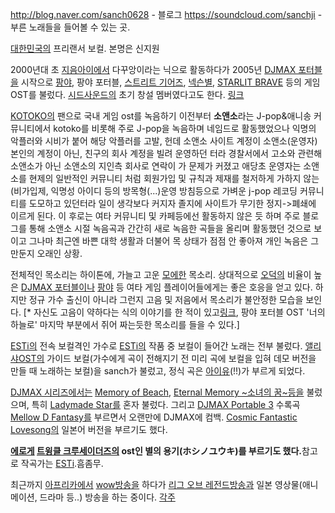 http://blog.naver.com/sanch0628 - 블로그
https://soundcloud.com/sanchji - 부른 노래들을 들어볼 수 있는 곳.

[[대한민국]]의 프리랜서 보컬. 본명은 신지원

2000년대 초 [[지음아이]]에서 다꾸앙이라는 닉으로 활동하다가 2005년 [[DJMAX 포터블]]을 시작으로 [[팡야]], 팡야 포터블, [[스트리트 기어즈]], [[넥슨별]], [[STARLIT BRAVE]] 등의 게임 OST를 불렀다. [[시드사운드]]의 초기 창설 멤버였다고도 한다. [https://twitter.com/tacat_/status/364926422931881984 링크]

[[KOTOKO]]의 팬으로 국내 게임 ost를 녹음하기 이전부터 '''소앤소'''라는 J-pop&애니송 커뮤니티에서 kotoko를 비롯해 주로 J-pop을 녹음하며 네임드로 활동했었으나 익명의 악플러와 시비가 붙어 해당 악플러를 고발, 헌데 소앤소 사이트 계정이 소앤소(운영자) 본인의 계정이 아닌, 친구의 회사 계정을 빌려 운영하던 터라 경찰서에서 고소와 관련해 소앤소가 아닌 소앤소의 지인측 회사로 연락이 가 문제가 커졌고 애당초 운영자는 소앤소를 현제의 일반적인 커뮤니티 처럼 회원가입 및 규칙과 제재를 철저하게 가하지 않는(비가입제, 익명성 아이디 등의 방목형(...)운영 방침등으로 가벼운 j-pop 레코딩 커뮤니티를 도모하고 있던터라 일이 생각보다 커지자 졸지에 사이트가 무기한 정지->폐쇄에 이르게 된다. 이 후로는 여타 커뮤니티 및 카페등에선 활동하지 않은 듯 하며 주로 블로그를 통해 소앤소 시절 녹음곡과 간간히 새로 녹음한 곡들을 올리며 활동했던 것으로 보이고 그나마 최근엔 바쁜 대학 생활과 더불어 목 상태가 점점 안 좋아져 개인 녹음은 그만둔지 오래인 상황.

전체적인 목소리는 하이톤에, 가늘고 고운 [[모에]]한 목소리. 상대적으로 [[오덕]]의 비율이 높은 [[DJMAX 포터블]]이나 [[팡야]] 등 여타 게임 플레이어들에게는 좋은 호응을 얻고 있다. 하지만 정규 가수 출신이 아니라 그런지 고음 및 저음에서 목소리가 불안정한 모습을 보인다. [* 자신도 고음이 약하다는 식의 이야기를 한 적이 있고[http://blog.naver.com/sanch0628/50039605192 링크], 팡야 포터블 OST '너의 하늘로' 마지막 부분에서 쥐어 짜는듯한 목소리를 들을 수 있다.] 

[[ESTi]]의 전속 보컬격인 가수로 [[ESTi]]의 작품 중 보컬이 들어간 노래는 전부 불렀다. [[앨리샤]]OST의 가이드 보컬(가수에게 곡이 전해지기 전 미리 곡에 보컬을 입혀 데모 버전을 만들 때 노래하는 보컬)을 sanch가 불렀고, 정식 곡은 [[아이유]](!!)가 부르게 되었다.

[[DJMAX 시리즈]]에서는 [[Memory of Beach]], [[Eternal Memory ~소녀의 꿈~]]등을 불렀으며, 특히 [[Ladymade Star]]를 혼자 불렀다. 그리고 [[DJMAX Portable 3]] 수록곡 [[Mellow D Fantasy]]를 부르면서 오랜만에 DJMAX에 컴백. [[Cosmic Fantastic Lovesong]]의 일본어 버전을 부르기도 했다.

'''[[에로게]] [[트윙클 크루세이더즈]]의 ost인 별의 용기(ホシノユウキ)를 부르기도 했다.'''참고로 작곡가는 [[ESTi]].흠좀무.

최근까지 [[아프리카]]에서 [[wow]]방송을 하다가 [[리그 오브 레전드]]방송과 일본 영상물(애니메이션, 드라마 등..) 방송을 하는 중이다.
[[각주]]
